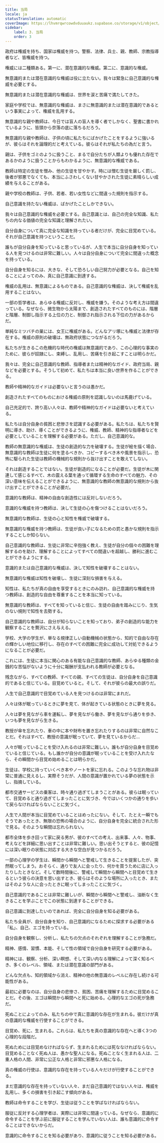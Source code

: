 ```yaml
---
title: 当局
locale: ja
statusTranslation: automatic
coverImage: https://lhvmrqwrcowdvduuaukz.supabase.co/storage/v1/object/public/strapi-uploads/small_cover-educacion-fundamental.webp-2d51a7828a2b1309555be27f7e2a61a0.webp
sidebar:
    label: 3. 当局
    order: 3
---
```

政府は権威を持ち、国家は権威を持つ。警察、法律、兵士、親、教師、宗教指導者など、皆権威を持つ。

権威には二種類ある。第一に、潜在意識的な権威。第二に、意識的な権威。

無意識的または潜在意識的な権威は役に立たない。我々は緊急に自己意識的な権威を必要とする。

無意識的または潜在意識的な権威は、世界を涙と苦痛で満たしてきた。

家庭や学校では、無意識的な権威は、まさに無意識的または潜在意識的であるという事実によって、権威を乱用する。

無意識的な親や教師は、今日では盲人の盲人を導く者でしかなく、聖書に書かれているように、皆頭から奈落の底に落ちるだろう。

無意識的な親や教師は、子供の頃に私たちにばかげたことをするように強いるが、彼らはそれを論理的だと考えている。彼らはそれが私たちの為だと言う。

親は、子供をゴミのように扱うこと、まるで自分たちが人類よりも優れた存在であるかのように扱うことからもわかるように、無意識的な権威である。

教師は特定の生徒を憎み、他の生徒を甘やかす。時には憎む生徒を厳しく罰し、後者が邪悪でなくても、本当にふさわしくない甘やかされた生徒に素晴らしい成績を与えることがある。

親や学校の教師は、子供、若者、若い女性などに間違った規則を指示する。

自己意識を持たない権威は、ばかげたことしかできない。

我々は自己意識的な権威を必要とする。自己意識とは、自己の完全な知識、私たちの内なる価値の完全な知識と理解されたい。

自分自身について真に完全な知識を持っている者だけが、完全に目覚めている。それが自己意識を持つということだ。

誰もが自分自身を知っていると思っているが、人生で本当に自分自身を知っている人を見つけるのは非常に難しい。人々は自分自身について完全に間違った概念を持っている。

自分自身を知るには、大きな、そして恐ろしい自己努力が必要となる。自己を知ることによってのみ、真に自己意識に到達する。

権威の乱用は、無意識によるものである。自己意識的な権威は、決して権威を乱用することはない。

一部の哲学者は、あらゆる権威に反対し、権威を嫌う。そのような考え方は間違っている。なぜなら、微生物から太陽まで、創造されたすべてのものには、階層と階層、制御し指示する上位の力と、制御され指示される下位の力があるからだ。

単純なミツバチの巣には、女王に権威がある。どんなアリ塚にも権威と法律が存在する。権威の原則の破壊は、無政府状態につながるだろう。

私たちが生きるこの危機的な時代の権威は無意識的であり、この心理的な事実のために、彼らが奴隷にし、束縛し、乱用し、苦痛を引き起こすことは明らかだ。

我々は、完全に自己意識的な教師、指導者または精神的なガイド、政府当局、親などを必要とする。そうして初めて、私たちは本当に良い世界を作ることができる。

教師や精神的なガイドは必要ないと言うのは愚かだ。

創造されたすべてのものにおける権威の原則を認識しないのは馬鹿げている。

自己充足的で、誇り高い人々は、教師や精神的なガイドは必要ないと考えている。

私たちは自分自身の貧困と悲惨さを認識する必要がある。私たちは、私たちを賢明に導き、助け、導くことができるように、権威、教師、精神的な指導者などを必要としていることを理解する必要がある。ただし、自己意識的な。

教師の無意識的な権威は、生徒の創造的な力を破壊する。生徒が絵を描く場合、無意識的な教師は生徒に何を塗るべきか、コピーするべき木や風景を指示し、恐怖に駆られた生徒は教師の機械的な規則から抜け出すことを敢えてしない。

それは創造することではない。生徒が創造的になることが必要だ。生徒が木に関連して感じるすべて、木の震える葉を通って循環する生命のすべての魅力、その深い意味を伝えることができるように、無意識的な教師の無意識的な規則から抜け出すことができることが必要だ。

意識的な教師は、精神の自由な創造性には反対しないだろう。

意識的な権威を持つ教師は、決して生徒の心を傷つけることはないだろう。

無意識的な教師は、生徒の心と知性を権威で破壊する。

無意識的な権威を持つ教師は、生徒が良い子になるための罰と愚かな規則を指示することしか知らない。

自己意識的な教師は、生徒に非常に辛抱強く教え、生徒が自分の個々の困難を理解するのを助け、理解することによってすべての間違いを超越し、勝利に進むことができるようにする。

意識的または自己意識的な権威は、決して知性を破壊することはない。

無意識的な権威は知性を破壊し、生徒に深刻な損害を与える。

知性は、私たちが真の自由を享受するときにのみ訪れ、自己意識的な権威を持つ教師は、創造的な自由を尊重することを本当に知っている。

無意識的な教師は、すべてを知っていると信じ、生徒の自由を踏みにじり、生気のない規則で知性を去勢する。

自己意識的な教師は、自分が知らないことを知っており、弟子の創造的な能力を観察することを贅沢にさえ与える。

学校、大学の学生が、単なる規律正しい自動機械の状態から、知的で自由な存在の輝かしい地位に移行し、存在のすべての困難に完全に成功して対処できるようになることが必要だ。

これには、生徒に本当に関心のある有能な自己意識的な教師、あらゆる種類の金銭的な苦悩がないように十分に報酬が支払われる教師が必要となる。

残念ながら、すべての教師、すべての親、すべての生徒は、自分自身を自己意識的であると信じている。目覚めていると。そして、それが彼らの最大の誤りだ。

人生で自己意識的で目覚めている人を見つけるのは非常にまれだ。

人々は体が眠っているときに夢を見て、体が起きている状態のときに夢を見る。

人々は夢を見ながら車を運転し、夢を見ながら働き、夢を見ながら通りを歩き、いつも夢を見ながら生きる。

教授が傘を忘れたり、車の中に本や財布を置き忘れたりするのは非常に自然なことだ。それはすべて、教授の意識が眠っていて、夢を見ているからだ...

人々が眠っていることを受け入れるのは非常に難しい。誰もが自分自身を目覚めていると信じている。もし誰かが自分の意識が眠っていることを受け入れたなら、その瞬間から目覚め始めることは明らかだ。

生徒は、学校に持っていくべき本やノートを家に忘れる。このような忘れ物は非常に普通に見えるし、実際そうだが、人間の意識が置かれている夢の状態を示し、指摘している。

都市交通サービスの乗客は、時々通り過ぎてしまうことがある。彼らは眠っていて、目覚めると通り過ぎてしまったことに気づき、今ではいくつかの通りを歩いて戻らなければならないことに気づく。

人生で人間が本当に目覚めていることはめったにない。そして、たとえ一瞬でもそうであったとき、無限の恐怖の場合のように、自分自身を完全に統合された形で見る。そのような瞬間は忘れられない。

都市全体を歩き回って家に戻る男が、彼のすべての考え、出来事、人々、物事、考えなどを詳細に思い出すことは非常に難しい。思い出そうとすると、彼の記憶には深い眠りの状態に対応する大きな空白が見つかるだろう。

一部の心理学の学生は、瞬間から瞬間へと警戒して生きることを提案したが、突然眠ってしまう。おそらく、通りで友人に会ったり、何かを買うために店に入ったりしたときなど。そして数時間後に、警戒して瞬間から瞬間へと目覚めて生きるという彼らの決意を思い出すとき、彼らはそのような場所に入ったとき、またはそのような人に会ったときに眠ってしまったことに気づく。

自己意識的であることは非常に難しいが、瞬間から瞬間へと警戒し、油断なく生きることを学ぶことでこの状態に到達することができる。

自己意識に到達したいのであれば、完全に自分自身を知る必要がある。

私たち全員が、自分自身を知り、自己意識的になるために探求する必要がある「私」、自己、エゴを持っている。

自分自身を観察し、分析し、私たちの欠点のそれぞれを理解することが急務だ。

精神、感情、習慣、本能、そして性の領域で自分自身を研究する必要がある。

精神には、観察、分析、深い瞑想、そして深い内なる理解によって深く知るべき、多くのレベル、領域、または潜在意識の部門がある。

どんな欠点も、知的領域から消え、精神の他の無意識のレベルに存在し続ける可能性がある。

最初に必要なのは、自分自身の悲惨さ、貧困、苦痛を理解するために目覚めることだ。その後、エゴは瞬間から瞬間へと死に始める。心理的なエゴの死が急務だ。

死ぬことによってのみ、私たちの中で真に意識的な存在が生まれる。彼だけが真の意識的な権威を行使することができる。

目覚め、死に、生まれる。これらは、私たちを真の意識的な存在へと導く3つの心理的な段階だ。

死ぬためには目覚めなければならず、生まれるためには死ななければならない。目覚めることなく死ぬ人は、愚かな聖人になる。死ぬことなく生まれる人は、二重人格の人間、非常に公正な人格と非常に邪悪な人格になる。

真の権威の行使は、意識的な存在を持っている人々だけが行使することができる。

まだ意識的な存在を持っていない人々、まだ自己意識的ではない人々は、権威を乱用し、多くの損害を引き起こす傾向がある。

教師は命令することを学び、生徒は従うことを学ばなければならない。

服従に反対する心理学者は、実際には非常に間違っている。なぜなら、意識的に命令することを学ぶ前に服従することを学んでいない人は、誰も意識的に命令することはできないからだ。

意識的に命令することを知る必要があり、意識的に従うことを知る必要がある。
